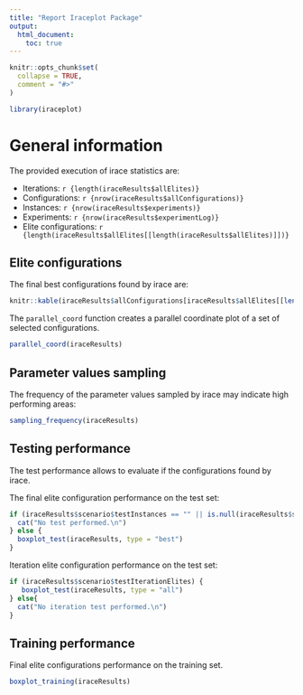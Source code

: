 ```yaml
---
title: "Report Iraceplot Package"
output: 
  html_document:
    toc: true
---
```


```r
knitr::opts_chunk$set(
  collapse = TRUE,
  comment = "#>"
)
```

```r
library(iraceplot)
```

# General information

The provided execution of irace statistics are: 

- Iterations: `r {length(iraceResults$allElites)}`
- Configurations: `r {nrow(iraceResults$allConfigurations)}`
- Instances: `r {nrow(iraceResults$experiments)}`
- Experiments: `r {nrow(iraceResults$experimentLog)}`
- Elite configurations: `r {length(iraceResults$allElites[[length(iraceResults$allElites)]])}`

## Elite configurations
The final best configurations found by irace are:

```r
knitr::kable(iraceResults$allConfigurations[iraceResults$allElites[[length(iraceResults$allElites)]],])
```

The ``parallel_coord`` function creates a parallel coordinate plot of a set of selected configurations. 

```r
parallel_coord(iraceResults)
```

## Parameter values sampling
The frequency of the parameter values sampled by irace may indicate high performing areas:

```r
sampling_frequency(iraceResults)
```

## Testing performance

The test performance allows to evaluate if the configurations found by irace. 

The final elite configuration performance on the test set:

```r
if (iraceResults$scenario$testInstances == "" || is.null(iraceResults$scenario$testInstances)) {
  cat("No test performed.\n")
} else {
  boxplot_test(iraceResults, type = "best")
}
```

Iteration elite configuration performance on the test set:

```r
if (iraceResults$scenario$testIterationElites) {
   boxplot_test(iraceResults, type = "all")
} else{
  cat("No iteration test performed.\n")
}
```

## Training performance 

Final elite configurations performance on the training set. 

```r
boxplot_training(iraceResults)
```





